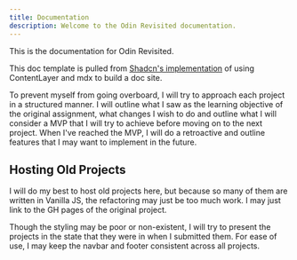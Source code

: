 ```yaml
---
title: Documentation
description: Welcome to the Odin Revisited documentation.
---
```


This is the documentation for Odin Revisited.

This doc template is pulled from [Shadcn's implementation](https://tx.shadcn.com/docs) of using ContentLayer and mdx to build a doc site.

To prevent myself from going overboard, I will try to approach each project in a structured manner.
I will outline what I saw as the learning objective of the original assignment, what changes I wish to do and outline what I will consider a MVP that I will try to achieve before moving on to the next project.
When I've reached the MVP, I will do a retroactive and outline features that I may want to implement in the future.

## Hosting Old Projects

I will do my best to host old projects here, but because so many of them are written in Vanilla JS, the refactoring may just be too much work. I may just link to the GH pages of the original project.

Though the styling may be poor or non-existent, I will try to present the projects in the state that they were in when I submitted them.
For ease of use, I may keep the navbar and footer consistent across all projects.
